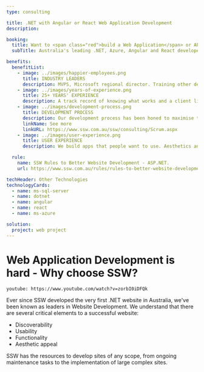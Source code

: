 ```yaml
---
type: consulting

title: .NET with Angular or React Web Application Development
description:

booking:
  title: Want to <span class="red">build a Web Application</span> or API?
  subTitle: Australia's leading .NET, Azure, Angular and React developers

benefits:
  benefitList:
    - image: ../images/happier-employees.png
      title: INDUSTRY LEADERS
      description: MVPS, Microsoft regional director. Training other developers in technology and process.
    - image: ../images/years-of-experience.png
      title: 25+ YEARS' EXPERIENCE
      description: A track record of knowing what works and a client list ranging from small business all the way to the largest businesses in Australia.
    - image: ../images/development-process.png
      title: DEVELOPMENT PROCESS
      description: Our development process has been honed to maximise transparency while lowering risk.
      linkName: See more
      linkURL: https://www.ssw.com.au/ssw/consulting/Scrum.aspx
    - image: ../images/user-experience.png
      title: USER EXPERIENCE
      description: We build apps that people want to use. Aesthetics and navigation work hand in hand to increase user uptake.

  rule:
    name: SSW Rules to Better Website Development - ASP.NET.
    url: https://www.ssw.com.au/rules/rules-to-better-website-development-asp-net

techHeader: Other Technologies
technologyCards:
  - name: ms-sql-server
  - name: dotnet
  - name: angular
  - name: react
  - name: ms-azure

solution:
  project: web project
---
```


# **Web Application Development** is hard - Why choose SSW?

`youtube: https://www.youtube.com/watch?v=zorbI0iDFQk`

Ever since SSW developed the very first .NET website in Australia, we've been known as leaders in Website Development. We understand that there are several critical elements to a successful website:

- Discoverability
- Usability
- Functionality
- Aesthetic appeal

SSW has the resources to develop sites of any scope, from ongoing maintenance tasks to the implementation of large complex sites.

<!-- maybe add a title here for Benefits list??? -->
